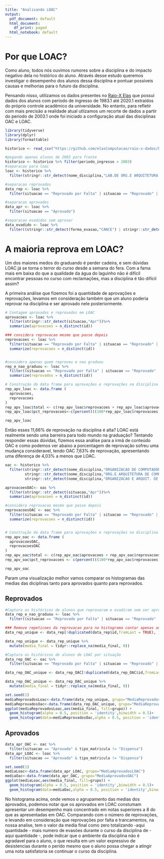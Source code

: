 ```yaml
---
title: "Analisando LOAC"
output:
  pdf_document: default
  html_document:
    df_print: paged
  html_notebook: default
---
```


# Por que LOAC?

Como aluno, todos nós ouvimos rumores sobre a disciplina e do impacto negativo dela no histórico do aluno. Através desse estudo queremos investigar o desempenho dos alunos dessa disciplina e pontuar possíveis causas e melhorias para o futuro da disciplina.

Pensando nisso, utilizamos os dados presentes no [Raio-X Elas](<https://github.com/elasComputacao/raio-x-dados/blob/main/data/dados-brutos/historico_alunos_raiox.csv?raw=true>) que possui dados dos alunos com período de ingresso de 1983.1 até 2020.1 extraídos do próprio controle acadêmico da universidade. No entanto, para refletir com mais precisão a realidade atual utlizamos um recorte de dados a partir do periodo de 2003.1 onde foi iniciado a configuração atual das disciplinas OAC e LOAC.



```r
library(tidyverse)
library(dplyr)
library(formattable)

historico <- read_csv("https://github.com/elasComputacao/raio-x-dados/blob/main/data/dados-brutos/historico_alunos_raiox.csv?raw=true")

#pegando apenas alunos de 2003 para frente
historico <- historico %>% filter(periodo_ingresso > 2003)
#separacao para loac
loac <- historico %>%
  filter(stringr::str_detect(nome_disciplina,"LAB.DE ORG.E ARQUITETURA DE COMPUTADORES"))

#separacao reprovados 
data_rep <- loac %>% 
  filter(situacao == "Reprovado por Falta" | situacao == "Reprovado" | situacao == "Trancado")

#separacao aprovados 
data_apr <- loac %>%
  filter(situacao == "Aprovado")

#separacao evadidos sem aprovar
data_evadido <- loac %>%
  filter((stringr::str_detect(forma_evasao,"CANCE") | stringr::str_detect(forma_evasao,"TRANSFERIDO PARA OUTRA IES")) & situacao != "Aprovado")

```
# A maioria reprova em LOAC?

Um dos maiores medos do graduando é perder cadeira, e sem dúvidas LOAC já se torna o terror do curso desde a semana do fera. Com a fama mais em baixa do que a qualidade da água do laguinho não é difícil encontrar pessoas no curso com reclamações, mas a disciplina é tão difícil assim?

A primeira análise que fizemos foi a quantidade de aprovações e reprovações, levamos em consideração também que um aluno poderia reprovar na disciplina e ser aprovado nele posteriormente.

``` r
# Contagem aprovados e reprovados em LOAC
aprovacoes <- loac %>%
  filter(stringr::str_detect(situacao,"Apr"))%>%
  summarize(aprovacoes = n_distinct(id))

### considera reprovacao mesmo que passe depois
reprovacoes <- loac %>% 
  filter(situacao == "Reprovado por Falta" | situacao == "Reprovado" | situacao == "Trancado")%>%
  summarize(reprovacoes = n_distinct(id))


#considera apenas quem reprovou e nao graduou
rep_e_nao_graduou <- loac %>% 
  filter((situacao == "Reprovado por Falta" | situacao == "Reprovado" | situacao == "Trancado") & forma_evasao != "GRADUADO")%>%
  summarize(reprovados = n_distinct(id))

# Construção do data frame para aprovações e reprovações na disciplina
rep_apv_loac <- data.frame (
  aprovacoes,
  reprovacoes
)
rep_apv_loac$total <- c(rep_apv_loac$reprovacoes + rep_apv_loac$aprovacoes)
rep_apv_loac$pct_reprovacoes<-c(percent(((100*rep_apv_loac$reprovacoes)/(rep_apv_loac$aprovacoes+rep_apv_loac$reprovacoes))/100))


```
```r
rep_apv_loac
```
Então esses 11,66% de reprovação na disciplina é alta? LOAC está realmente sendo uma barreira para todo mundo na graduação? Tentando responder essas dúvidas, fizemos essa análise para a irmã de conteúdo OAC e como podemos ver abaixo a porcentagem de reprovação sofreu uma mudança consideravel, tendo OAC 7,63% de reprovação, apresentando uma diferença de 4,03% a menos que LOAC.
```r
oac <- historico %>%
  filter(stringr::str_detect(nome_disciplina,"ORGANIZACAO DE COMPUTADORES") | 
         stringr::str_detect(nome_disciplina,"ORG.E ARQUITETURA DE COMPUTADORES I") |
         stringr::str_detect(nome_disciplina,"ORGANIZACAO E ARQUIT. DE COMPUTADORES"))

aprovacoesOAC<- oac %>%
  filter(stringr::str_detect(situacao,"Apr"))%>%
  summarize(aprovacoes = n_distinct(id))

#considera reprovacao mesmo que passe depois
reprovacoesOAC <- oac %>% 
  filter(situacao == "Reprovado por Falta" | situacao == "Reprovado" | situacao == "Trancado")%>%
  summarize(reprovacoes = n_distinct(id))


# Construção do data frame para aprovações e reprovações na disciplina
rep_apv_oac <- data.frame (
  aprovacoesOAC,
  reprovacoesOAC
)
rep_apv_oac$total <- c(rep_apv_oac$aprovacoes + rep_apv_oac$reprovacoes)
rep_apv_oac$pct_reprovacoes <- c(percent(((100*rep_apv_oac$reprovacoes)/(rep_apv_oac$aprovacoes+rep_apv_oac$reprovacoes))/100))
```
```r
rep_apv_oac
```
Param uma visualização melhor vamos comparar os histogramas das medias das diciplinas tanto para aprovados quanto para reprovados.

## Reprovados
```r
#Captura os históricos de alunos que reprovaram e evadiram sem ser aprovado em LOAC
data_rep_e_nao_graduou <- loac %>% 
  filter((situacao == "Reprovado por Falta" | situacao == "Reprovado" | situacao == "Trancado") & forma_evasao != "GRADUADO")

### Remove repeticoes da reprovacao para no histograma contar apenas uma pessoa
data_rep_unique <- data_rep[!duplicated(data_rep$id,fromLast = TRUE), ]

data_rep_unique <- data_rep_unique %>%
  mutate(media_final = tidyr::replace_na(media_final, 0))

#Captura os históricos de alunos de LOAC por situação
data_rep_OAC <- oac %>% 
  filter(situacao == "Reprovado por Falta" | situacao == "Reprovado" | situacao == "Trancado")

data_rep_OAC_unique <- data_rep_OAC[!duplicated(data_rep_OAC$id,fromLast = TRUE), ]

data_rep_OAC_unique <- data_rep_OAC_unique %>%
  mutate(media_final = tidyr::replace_na(media_final, 0))


```

```r
set.seed(1)
mediaReprovadosLoac<-data.frame(data_rep_unique, grupo="MediaReprovadosLOAC")
mediaReprovadosOac<-data.frame(data_rep_OAC_unique, grupo="MediaReprovadosOAC")
ggplot(mediaReprovadosLoac,aes(media_final, fill=grupo)) + 
  geom_histogram(alpha = 0.5, position = 'identity',binwidth = 0.5)+
  geom_histogram(data=mediaReprovadosOac,alpha = 0.5, position = 'identity',binwidth = 0.5)

```
## Aprovados

```r
data_apr_OAC <- oac %>%
  filter(situacao == "Aprovado" & tipo_matricula != "Dispensa")
data_apr_LOAC <- loac %>%
  filter(situacao == "Aprovado" & tipo_matricula != "Dispensa")

```


```r
set.seed(1)
mediaLoac<-data.frame(data_apr_LOAC, grupo="MediaAprovadosLOAC")
mediaOac<-data.frame(data_apr_OAC, grupo="MediaAprovadosOAC")
ggplot(mediaLoac,aes(media_final, fill=grupo)) + 
  geom_histogram(alpha = 0.5, position = 'identity',binwidth = 0.5)+
  geom_histogram(data=mediaOac,alpha = 0.5, position = 'identity',binwidth = 0.5)


```
No histograma acima, onde vemos o agrupamento das medias dos aprovados, podemos notar que os aprovados em LOAC constumam apresentar um desempenho mais concentrado em notas superiores a 8 do que as apresentadas em OAC. Comparando com o número de reprovações, e levando em consideração que reprovações por falta e trancamentos, na nossa analise, tem o valor da media final como zero totalizando -aqui quantidade - mais numero de evasões durante o curso da disciplina de - aqui quantidade -, pode indicar que o ambiente da disciplina não é agradavel para o aluno, o que resulta em um valor expressivo de desistencias durante o perido mesmo que o aluno possa chegar a atingir uma nota satisfatoria se continuar o curso da disciplina.







